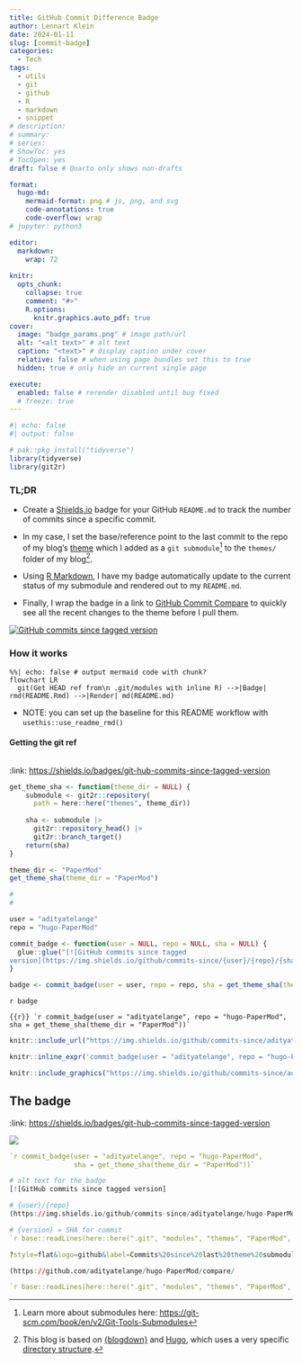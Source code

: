 ```yaml
---
title: GitHub Commit Difference Badge
author: Lennart Klein
date: 2024-01-11
slug: [commit-badge]
categories:
  - Tech
tags:
  - utils
  - git
  - github
  - R
  - markdown
  - snippet
# description: 
# summary: 
# series:
# ShowToc: yes
# TocOpen: yes
draft: false # Quarto only shows non-drafts

format: 
  hugo-md:
    mermaid-format: png # js, png, and svg
    code-annotations: true
    code-overflow: wrap
# jupyter: python3

editor: 
  markdown: 
    wrap: 72
    
knitr:
  opts_chunk: 
    collapse: true
    comment: "#>" 
    R.options:
      knitr.graphics.auto_pdf: true
cover: 
  image: "badge_params.png" # image path/url
  alt: "<alt text>" # alt text
  caption: "<text>" # display caption under cover
  relative: false # when using page bundles set this to true
  hidden: true # only hide on current single page

execute: 
  enabled: false # rerender disabled until bug fixed
  # freeze: true
---
```


```r
#| echo: false
#| output: false

# pak::pkg_install("tidyverse")
library(tidyverse)
library(git2r)
```



### TL;DR

-   Create a [Shields.io](https://shields.io/ "https://shields.io/")
    badge for your GitHub `README.md` to track the number of commits
    since a specific commit.

-   In my case, I set the base/reference point to the last commit to the
    repo of my blog's
    [theme](https://github.com/adityatelange/hugo-PaperMod/tree/master "hugo-PaperMod")
    which I added as a `git submodule`[^1] to the `themes/` folder of my
    blog[^2].

-   Using [R
    Markdown](https://rmarkdown.rstudio.com/ "https://rmarkdown.rstudio.com/"),
    I have my badge automatically update to the current status of my
    submodule and rendered out to my `README.md`.

-   Finally, I wrap the badge in a link to [GitHub Commit
    Compare](https://docs.github.com/en/pull-requests/committing-changes-to-your-project/viewing-and-comparing-commits/comparing-commits "https://docs.github.com/en/pull-requests/committing-changes-to-your-project/viewing-and-comparing-commits/comparing-commits")
    to quickly see all the recent changes to the theme before I pull
    them.

[^1]: Learn more about submodules here:
    <https://git-scm.com/book/en/v2/Git-Tools-Submodules>

[^2]: This blog is based on
    [{blogdown}](https://github.com/rstudio/blogdown "https://github.com/rstudio/blogdown")
    and [Hugo](https://gohugo.io/ "https://gohugo.io/"), which uses a
    very specific [directory
    structure](https://gohugo.io/getting-started/directory-structure/#directories "https://gohugo.io/getting-started/directory-structure/#directories").


[![GitHub commits since tagged
version](https://img.shields.io/github/commits-since/adityatelange/hugo-PaperMod/71ce72?style=flat&logo=github&label=Commits%20since%20last%20theme%20submodule%20pull)](https://github.com/adityatelange/hugo-PaperMod/compare/71ce72...master)



### How it works  

```mermaid
%%| echo: false # output mermaid code with chunk?
flowchart LR
  git(Get HEAD ref from\n .git/modules with inline R) -->|Badge| rmd(README.Rmd) -->|Render| md(README.md) 
```

- NOTE: you can set up the baseline for this README workflow with `usethis::use_readme_rmd()`

#### Getting the git ref

```r

```

:link: <https://shields.io/badges/git-hub-commits-since-tagged-version>

```R

get_theme_sha <- function(theme_dir = NULL) {
    submodule <- git2r::repository(
      path = here::here("themes", theme_dir))
    
    sha <- submodule |> 
      git2r::repository_head() |> 
      git2r::branch_target()
    return(sha)
}

theme_dir <- "PaperMod"
get_theme_sha(theme_dir = "PaperMod")

# 
# 

user = "adityatelange"
repo = "hugo-PaperMod"

commit_badge <- function(user = NULL, repo = NULL, sha = NULL) {
  glue::glue("[![GitHub commits since tagged
version](https://img.shields.io/github/commits-since/{user}/{repo}/{sha}?style=flat&logo=github&label=Commits%20since%20last%20theme%20submodule%20pull)](https://github.com/{user}/{repo}/compare/{sha}...master)")
}

badge <- commit_badge(user = user, repo = repo, sha = get_theme_sha(theme_dir = "PaperMod"))

```
`r badge`

```{{r}}
`r commit_badge(user = "adityatelange", repo = "hugo-PaperMod", sha = get_theme_sha(theme_dir = "PaperMod"))`
```


```r
knitr::include_url("https://img.shields.io/github/commits-since/adityatelange/hugo-PaperMod/71ce72b1bfb868b406c369c958f8682c63940e01?style=flat&logo=github&label=Commits%20since%20last%20theme%20submodule%20pull", height = "25px")
```

```r
knitr::inline_expr('commit_badge(user = "adityatelange", repo = "hugo-PaperMod", sha = get_theme_sha(theme_dir = "PaperMod"))')
```

```r
knitr::include_graphics("https://img.shields.io/github/commits-since/adityatelange/hugo-PaperMod/71ce72b1bfb868b406c369c958f8682c63940e01?style=flat&logo=github&label=Commits%20since%20last%20theme%20submodule%20pull")
```





## The badge

:link: <https://shields.io/badges/git-hub-commits-since-tagged-version>

<!-- Badge Parameter at Shields.io -->

![](badge_params.png)

```R
`r commit_badge(user = "adityatelange", repo = "hugo-PaperMod",
                sha = get_theme_sha(theme_dir = "PaperMod"))`
```




```R
# alt text for the badge
[![GitHub commits since tagged version]

# {user}/{repo}
(https://img.shields.io/github/commits-since/adityatelange/hugo-PaperMod/

# {version} = SHA for commit
`r base::readLines(here::here(".git", "modules", "themes", "PaperMod", "refs", "heads", "master"))`

?style=flat&logo=github&label=Commits%20since%20last%20theme%20submodule%20pull)]

(https://github.com/adityatelange/hugo-PaperMod/compare/

`r base::readLines(here::here(".git", "modules", "themes", "PaperMod", "refs", "heads", "master"))`...master)
```


<!-- {{< gist kleinlennart a821c64a2ad29890bffb9a22ad03a146 >}} -->
